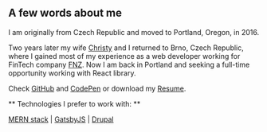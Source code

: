 ## A few words about me

I am originally from Czech Republic and moved to Portland, Oregon, in 2016.

Two years later my wife [Christy](https://www.christyleezilka.com/) and I returned to Brno, Czech Republic,
where I gained most of my experience as a web developer working for FinTech company
[FNZ](https://www.fnz.com/). Now I am back in Portland and seeking a full-time opportunity working with React library.

‍Check [GitHub](https://github.com/blahutkam) and [CodePen](https://codepen.io/blahec)
or download my
[Resume](https://drive.google.com/file/d/1HIq-JtFQj7ERZRaiuoC0xe0G-Cqef21B/view?usp=sharing).

** Technologies I prefer to work with: **

[MERN stack](https://www.mongodb.com/mern-stack) |
[GatsbyJS](https://www.gatsbyjs.com/) | [Drupal](https://www.drupal.org/)
